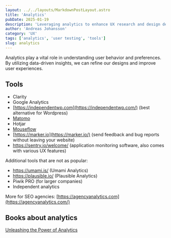 ```yaml
---
layout: ../../layouts/MarkdownPostLayout.astro
title: 'Analytics'
pubDate: 2025-01-19
description: 'Leveraging analytics to enhance UX research and design decisions.'
author: 'Andreas Johansson'
category: 'UX'
tags: ['analytics', 'user testing', 'tools']
slug: analytics
---
```


Analytics play a vital role in understanding user behavior and preferences. By utilizing data-driven insights, we can refine our designs and improve user experiences.

## Tools
* Clarity
* Google Analytics
* [https://independentwp.com](https://independentwp.com/) (best alternative for Wordpress)
* [Matomo](https://matomo.org/)
* Hotjar
* [Mouseflow](https://mouseflow.com/)
* [https://marker.io](https://marker.io/) (send feedback and bug reports without leaving your website)
* https://sentry.io/welcome/ (application monitoring software, also comes with various UX features)

Additional tools that are not as popular:
* https://umami.is/ (Umami Analytics)
* https://plausible.io/ (Plausible Analytics)
* Piwik PRO (for larger companies)
* Independent analytics

More for SEO agencies:
[https://agencyanalytics.com](https://agencyanalytics.com/)

## Books about analytics
[Unleashing the Power of Analytics](https://www.amazon.com/Unleashing-Power-Analytics-techniques-strategies-ebook/dp/B0CB879FWN)
